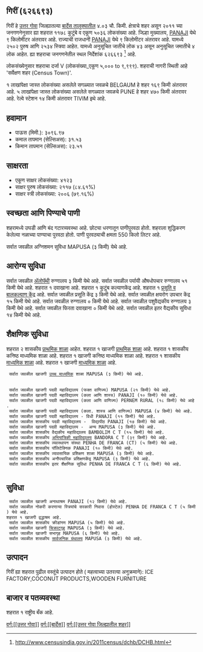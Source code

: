 {{माहितीचौकट भारतीय न्यायक्षेत्र
|प्रकार=शहर 
|जनगणना_स्थलनिर्देशांक=626693
|स्थानिक_नाव=गिरीं
|तालुका_नाव=बार्देस
|जिल्हा_नाव=उत्तर गोवा
|राज्य_नाव =गोवा
|विभाग=
|जिल्हा=[[उत्तर गोवा]]
|तालुका_नावे =[[बार्देस]]
|जवळचे_शहर =[[BELGAUM]]
|अक्षांश=
|रेखांश=
|शोधक_स्थान =right
|क्षेत्रफळ_एकूण=4.03
|उंची=
|लोकसंख्या_एकूण=5036
|लोकसंख्या_वर्ष=2011
|लोकसंख्या_घनता=1249
|लोकसंख्या_पुरुष=2502
|लोकसंख्या_स्त्री=2534
|लिंग_गुणोत्तर=1012
|अधिकृत_भाषा=[[कोंकणी, मराठी]]
}}

== गिरीं (६२६६९३) ==

गिरीं हे [[उत्तर गोवा जिल्हा | उत्तर गोवा]] जिल्ह्यातल्या [[बार्देस | बार्देस तालुक्यातील]] ४.०३ चौ. किमी. क्षेत्राचे शहर असून २०११ च्या जनगणनेनुसार ह्या शहरात ११७८ कुटुंबे व एकूण ५०३६ लोकसंख्या आहे. जिल्हा मुख्यालय, [[PANAJI]] येथे ९ किलोमीटर अंतरावर आहे. राज्याची राजधानी [[PANAJI]] येथे ९ किलोमीटर अंतरावर आहे.   यामध्ये २५०२ पुरुष आणि २५३४ स्त्रिया आहेत. यामध्ये अनुसूचित जातीचे लोक ४३ असून अनुसूचित जमातीचे ४ लोक आहेत. ह्या शहराचा जनगणनेतील स्थल निर्देशांक ६२६६९३  <ref>http://www.censusindia.gov.in/2011census/dchb/DCHB.html</ref> आहे.

लोकसंख्येनुसार शहराचा दर्जा V (लोकसंख्या_एकूण ५,००० to ९,९९९).
शहराची नागरी स्थिती आहे 'सर्वेक्षण शहर (Census Town)'.

१ लाखांपेक्षा जास्त लोकसंख्या असलेले सगळ्यात जवळचे BELGAUM हे शहर  १६९ किमी अंतरावर आहे. ५ लाखांपेक्षा जास्त लोकसंख्या असलेले सगळ्यात जवळचे PUNE हे शहर  ४७० किमी अंतरावर आहे. रेल्वे स्टेशन  १४ किमी अंतरावर TIVIM इथे आहे.


== हवामान ==  
* पाऊस (मिमी.): ३०९६.९७ 
* कमाल तापमान (सेल्सिअस): ३१.५३
* किमान तापमान (सेल्सिअस): २३.५१


== साक्षरता ==  
* एकूण साक्षर लोकसंख्या: ४१२३
* साक्षर पुरुष लोकसंख्या: २११७ (८४.६१%)
* साक्षर स्त्री लोकसंख्या: २००६ (७९.१६%)


== स्वच्छता आणि पिण्याचे पाणी ==  
शहरामध्ये उघडी आणि बंद गटारव्यवस्था आहे.
छोट्या धरणातून  पाणीपुरवठा होतो. शहराला शुद्धिकरण केलेल्या नळाच्या पाण्याचा पुरवठा होतो. पाणी पुरवठ्याची क्षमता 550 किलो लिटर आहे.

सर्वात जवळील अग्निशमन सुविधा MAPUSA (३ किमी) येथे आहे.


== आरोग्य सुविधा ==
सर्वात जवळील [[अॅलोपॅथी|अ‍ॅलोपॅथी]] रुग्णालय ३ किमी येथे आहे.
सर्वात जवळील पर्यायी औषधोपचार रुग्णालय ५१ किमी येथे आहे.
﻿शहरात १ दवाखाना आहे.
﻿शहरात १ कुटुंब कल्याणकेंद्र आहे.
﻿शहरात १ [[प्रसूती| प्रसूति व बालकल्याण केंद्र]] आहे.
सर्वात जवळील प्रसूति केंद्र ३ किमी येथे आहे.
सर्वात जवळील क्षयरोग उपचार केंद्र १५ किमी येथे आहे.
सर्वात जवळील रुग्णालय ० किमी येथे आहे.
सर्वात जवळील पशुवैद्यकीय रुग्णालय ३ किमी येथे आहे.
सर्वात जवळील फिरता दवाखाना ० किमी येथे आहे.
सर्वात जवळील इतर वैद्यकीय सुविधा १४ किमी येथे आहे.






== शैक्षणिक सुविधा ==
शहरात २ शासकीय [[प्राथमिक शाळा]] आहेत. ﻿शहरात १ खाजगी [[प्राथमिक शाळा]] आहे. 
﻿शहरात १ शासकीय कनिष्ठ माध्यमिक शाळा आहे. ﻿शहरात १ खाजगी कनिष्ठ माध्यमिक शाळा आहे.  
﻿शहरात १ शासकीय [[माध्यमिक शाळा]] आहे. ﻿शहरात १ खाजगी [[माध्यमिक शाळा]] आहे.  
  सर्वात जवळील खाजगी [[उच्च माध्यमिक शिक्षण|उच्च माध्यमिक]] शाळा MAPUSA (३ किमी) येथे आहे.
   
   
  सर्वात जवळील खाजगी पदवी महाविद्यालय (फक्त वाणिज्य) MAPUSA (२१ किमी) येथे आहे.
  सर्वात जवळील खाजगी पदवी महाविद्यालय (कला आणि शास्त्र) PANAJI (१० किमी) येथे आहे.
  सर्वात जवळील खाजगी पदवी महाविद्यालय (कला आणि वाणिज्य) PERNEM RURAL (१८ किमी) येथे आहे.
  सर्वात जवळील खाजगी पदवी महाविद्यालय (कला. शास्त्र आणि वाणिज्य) MAPUSA (४ किमी) येथे आहे.
  सर्वात जवळील खाजगी पदवी महाविद्यालय - विधी PANAJI (११ किमी) येथे आहे.
  सर्वात जवळील शासकीय पदवी महाविद्यालय -  विद्यापीठ PANAJI (१७ किमी) येथे आहे.
  सर्वात जवळील खाजगी पदवी महाविद्यालय -  अन्य MAPUSA (३ किमी) येथे आहे.
  सर्वात जवळील शासकीय वैद्यकीय महाविद्यालय BAMBOLIM C T (१५ किमी) येथे आहे.
  सर्वात जवळील शासकीय [[अभियांत्रिकी|अभियांत्रिकी महाविद्यालय]] BANDORA C T (३९ किमी) येथे आहे.
  सर्वात जवळील शासकीय व्यवस्थापन संस्था PENHA DE FRANCA (CT) (५ किमी) येथे आहे.
  सर्वात जवळील शासकीय पॉलिटेक्निक PANAJI (१० किमी) येथे आहे.
  सर्वात जवळील शासकीय व्यावसायिक प्रशिक्षण शाळा MAPUSA (३ किमी) येथे आहे.
  सर्वात जवळील शासकीय अनौपचारिक प्रशिक्षणकेंद्र MAPUSA (३ किमी) येथे आहे.
  सर्वात जवळील शासकीय इतर शैक्षणिक सुविधा PENHA DE FRANCA C T (६ किमी) येथे आहे.
   


== सुविधा ==
  सर्वात जवळील खाजगी अनाथाश्रम PANAJI (१२ किमी) येथे आहे.
  सर्वात जवळील नोकरी करणाऱ्या स्त्रियांचे सरकारी निवास (होस्टेल) PENHA DE FRANCA C T (५ किमी) येथे आहे.
 ﻿शहरात १ खाजगी वृद्धाश्रम आहे.  
  सर्वात जवळील शासकीय क्रीडांगण MAPUSA (५ किमी) येथे आहे.
  सर्वात जवळील खाजगी [[चित्रपटगृह]] MAPUSA (३ किमी) येथे आहे.
  सर्वात जवळील खाजगी सभागृह MAPUSA (६ किमी) येथे आहे.
  सर्वात जवळील शासकीय [[सार्वजनिक ग्रंथालय]] MAPUSA (३ किमी) येथे आहे.


== उत्पादन ==
गिरीं ह्या शहरात पुढील वस्तूंचे उत्पादन होते ( महत्वाच्या उतरत्या अनुक्रमाने): ICE FACTORY,COCONUT PRODUCTS,WOODEN FURNITURE


== बाजार व पतव्यवस्था ==
﻿शहरात १ राष्ट्रीय बँक आहे.







[[वर्ग:[[उत्तर गोवा]]]]
[[वर्ग:[[बार्देस]]]]
[[वर्ग:[[उत्तर गोवा जिल्ह्यातील शहर]]]]


{{संदर्भनोंदी}}
 


